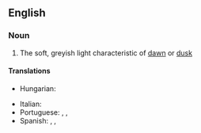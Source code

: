 ==English==

===Noun===
{{en-noun|head=[[half]]-[[light]]|-}}

# The soft, greyish light characteristic of [[dawn]] or [[dusk]]

====Translations====
{{trans-top|the soft, greyish light characteristic of dawn or dusk}}
* Hungarian: {{t+|hu|félhomály}}
{{trans-mid}}
* Italian: {{t|it|semioscurità|f}}
* Portuguese: {{t+|pt|penumbra|f}}, {{t|pt|meia-luz|f}}, {{t|pt|semiescuridão|f}}
* Spanish: {{t+|es|penumbra|f}}, {{t|es|media luz|f}}, {{t|es|semioscuridad|f}}
{{trans-bottom}}